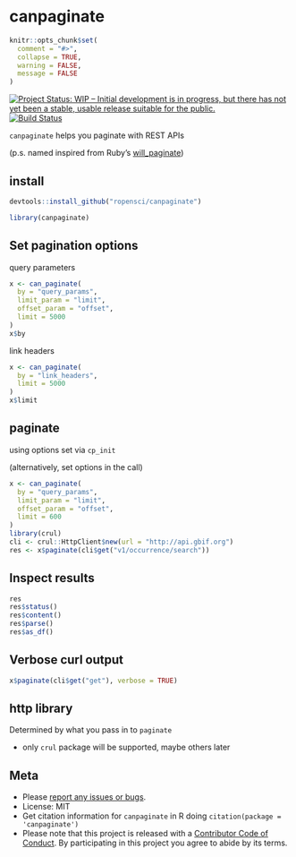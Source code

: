 canpaginate
===========

```r
knitr::opts_chunk$set(
  comment = "#>",
  collapse = TRUE,
  warning = FALSE,
  message = FALSE
)
```

[![Project Status: WIP – Initial development is in progress, but there has not yet been a stable, usable release suitable for the public.](http://www.repostatus.org/badges/latest/wip.svg)](http://www.repostatus.org/#wip)
[![Build Status](https://travis-ci.org/ropensci/canpaginate.svg?branch=master)](https://travis-ci.org/ropensci/canpaginate)

`canpaginate` helps you paginate with REST APIs

(p.s. named inspired from Ruby's [will_paginate](https://github.com/mislav/will_paginate/))

## install

```r
devtools::install_github("ropensci/canpaginate")
```

```r
library(canpaginate)
```

## Set pagination options

query parameters

```r
x <- can_paginate(
  by = "query_params",
  limit_param = "limit",
  offset_param = "offset",
  limit = 5000
)
x$by
```

link headers

```r
x <- can_paginate(
  by = "link_headers",
  limit = 5000
)
x$limit
```

## paginate

using options set via `cp_init`

(alternatively, set options in the call)

```r
x <- can_paginate(
  by = "query_params",
  limit_param = "limit",
  offset_param = "offset",
  limit = 600
)
library(crul)
cli <- crul::HttpClient$new(url = "http://api.gbif.org")
res <- x$paginate(cli$get("v1/occurrence/search"))
```

## Inspect results

```r
res
res$status()
res$content()
res$parse()
res$as_df()
```

## Verbose curl output

```r
x$paginate(cli$get("get"), verbose = TRUE)
```

## http library

Determined by what you pass in to `paginate`

- only `crul` package will be supported, maybe others later

## Meta

* Please [report any issues or bugs](https://github.com/ropensci/canpaginate/issues).
* License: MIT
* Get citation information for `canpaginate` in R doing `citation(package = 'canpaginate')`
* Please note that this project is released with a [Contributor Code of Conduct](CODE_OF_CONDUCT.md).
By participating in this project you agree to abide by its terms.
